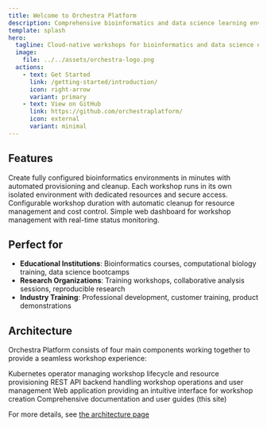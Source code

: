 ```yaml
---
title: Welcome to Orchestra Platform
description: Comprehensive bioinformatics and data science learning environment
template: splash
hero:
  tagline: Cloud-native workshops for bioinformatics and data science education
  image:
    file: ../../assets/orchestra-logo.png
  actions:
    - text: Get Started
      link: /getting-started/introduction/
      icon: right-arrow
      variant: primary
    - text: View on GitHub
      link: https://github.com/orchestraplatform/
      icon: external
      variant: minimal
---
```



## Features

<CardGrid stagger>
  <Card title="🚀 Instant Workshops" icon="rocket">
    Create fully configured bioinformatics environments in minutes with automated provisioning and cleanup.
  </Card>
  <Card title="🔒 Secure & Isolated" icon="shield">
    Each workshop runs in its own isolated environment with dedicated resources and secure access.
  </Card>
  <Card title="⏰ Time-Limited Sessions" icon="clock">
    Configurable workshop duration with automatic cleanup for resource management and cost control.
  </Card>
  <Card title="🎯 User-Friendly" icon="star">
    Simple web dashboard for workshop management with real-time status monitoring.
  </Card>
</CardGrid>

## Perfect for

- **Educational Institutions**: Bioinformatics courses, computational biology training, data science bootcamps
- **Research Organizations**: Training workshops, collaborative analysis sessions, reproducible research
- **Industry Training**: Professional development, customer training, product demonstrations

## Architecture

Orchestra Platform consists of four main components working together to provide a seamless workshop experience:

<CardGrid>
  <Card title="Orchestra Operator" icon="star">
    Kubernetes operator managing workshop lifecycle and resource provisioning
  </Card>
  <Card title="Orchestra API" icon="laptop">
    REST API backend handling workshop operations and user management
  </Card>
  <Card title="Orchestra Frontend" icon="document">
    Web application providing an intuitive interface for workshop creation
  </Card>
  <Card title="Orchestra Docs" icon="information">
    Comprehensive documentation and user guides (this site)
  </Card>
</CardGrid>

For more details, see [the architecture page](/architecture/platform-overview/)
